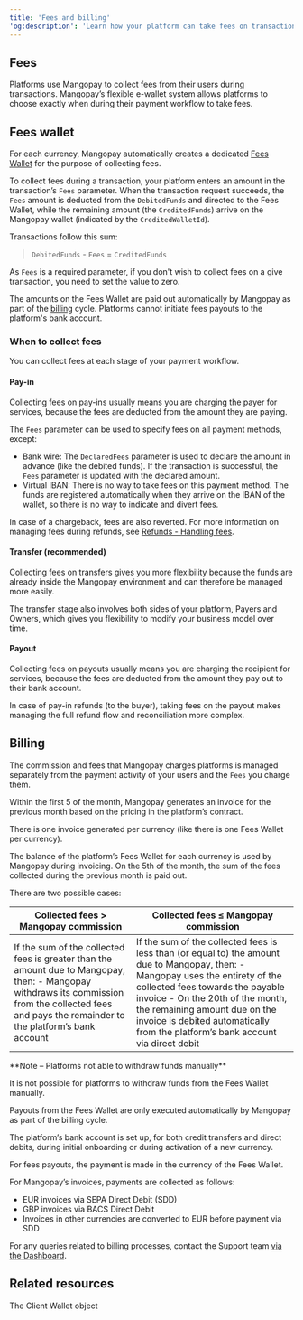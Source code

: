 ```yaml
---
title: 'Fees and billing'  
'og:description': 'Learn how your platform can take fees on transactions, plus how Mangopay’s billing cycle works.'  
---
```

  

## Fees  

Platforms use Mangopay to collect fees from their users during transactions. Mangopay’s flexible e-wallet system allows platforms to choose exactly when during their payment workflow to take fees.   

## Fees wallet

For each currency, Mangopay automatically creates a dedicated [Fees Wallet](/api-reference/client-wallets/client-wallet-object) for the purpose of collecting fees.

To collect fees during a transaction, your platform enters an amount in the transaction’s `Fees` parameter. When the transaction request succeeds, the `Fees` amount is deducted from the `DebitedFunds` and directed to the Fees Wallet, while the remaining amount (the `CreditedFunds`) arrive on the Mangopay wallet (indicated by the `CreditedWalletId`).

Transactions follow this sum:

> `DebitedFunds` - `Fees` = `CreditedFunds`

As `Fees` is a required parameter, if you don't wish to collect fees on a give transaction, you need to set the value to zero.

The amounts on the Fees Wallet are paid out automatically by Mangopay as part of the [billing](#billing) cycle. Platforms cannot initiate fees payouts to the platform's bank account.

### When to collect fees

You can collect fees at each stage of your payment workflow.

#### Pay-in  

Collecting fees on pay-ins usually means you are charging the payer for services, because the fees are deducted from the amount they are paying.  

The `Fees` parameter can be used to specify fees on all payment methods, except:  
- Bank wire: The `DeclaredFees` parameter is used to declare the amount in advance (like the debited funds). If the transaction is successful, the `Fees` parameter is updated with the declared amount.  
- Virtual IBAN: There is no way to take fees on this payment method. The funds are registered automatically when they arrive on the IBAN of the wallet, so there is no way to indicate and divert fees.  

In case of a chargeback, fees are also reverted. For more information on managing fees during refunds, see <a href="/guides/refunds">Refunds - Handling fees</a>.  

#### Transfer (recommended)  

Collecting fees on transfers gives you more flexibility because the funds are already inside the Mangopay environment and can therefore be managed more easily.  

The transfer stage also involves both sides of your platform, Payers and Owners, which gives you flexibility to modify your business model over time.  

#### Payout  

Collecting fees on payouts usually means you are charging the recipient for services, because the fees are deducted from the amount they pay out to their bank account.  

In case of pay-in refunds (to the buyer), taking fees on the payout makes managing the full refund flow and reconciliation more complex.   

## Billing  

The commission and fees that Mangopay charges platforms is managed separately from the payment activity of your users and the `Fees` you charge them.

Within the first 5 <WorkingDay content="working days" /> of the month, Mangopay generates an invoice for the previous month based on the pricing in the platform’s contract.  

There is one invoice generated per currency (like there is one Fees Wallet per currency).  

The balance of the platform’s Fees Wallet for each currency is used by Mangopay during invoicing. On the 5th <WorkingDay content="working day" /> of the month, the sum of the fees collected during the previous month is paid out.

There are two possible cases: 

<table>
  <thead class="header">
    <tr>
      <th>Collected fees > Mangopay commission</th>
      <th>Collected fees ≤ Mangopay commission</th>
    </tr>
  </thead>
  <tbody class="table-content">
    <tr>
<td>
If the sum of the collected fees is greater than the amount due to Mangopay, then:  
- Mangopay withdraws its commission from the collected fees and pays the remainder to the platform’s bank account
</td>
<td>
If the sum of the collected fees is less than (or equal to) the amount due to Mangopay, then:  
- Mangopay uses the entirety of the collected fees towards the payable invoice  
- On the 20th of the month, the remaining amount due on the invoice is debited automatically from the platform’s bank account via direct debit  
</td>
    </tr>
  </tbody>
</table>

<Note>
**Note – Platforms not able to withdraw funds manually**

It is not possible for platforms to withdraw funds from the Fees Wallet manually. 

Payouts from the Fees Wallet are only executed automatically by Mangopay as part of the billing cycle.
</Note>

The platform’s bank account is set up, for both credit transfers and direct debits, during initial onboarding or during activation of a new currency.   

For fees payouts, the payment is made in the currency of the Fees Wallet.  

For Mangopay’s invoices, payments are collected as follows:  
- EUR invoices via SEPA Direct Debit (SDD)  
- GBP invoices via BACS Direct Debit  
- Invoices in other currencies are converted to EUR before payment via SDD  

For any queries related to billing processes, contact the Support team <a href="https://hub.mangopay.com/" target="_blank">via the Dashboard</a>.  

## Related resources  

<CardGroup cols={1}>
    <Card title="Endpoints" href="/api-reference/client-wallets/client-wallet-object">The Client Wallet object</Card>
</CardGroup>